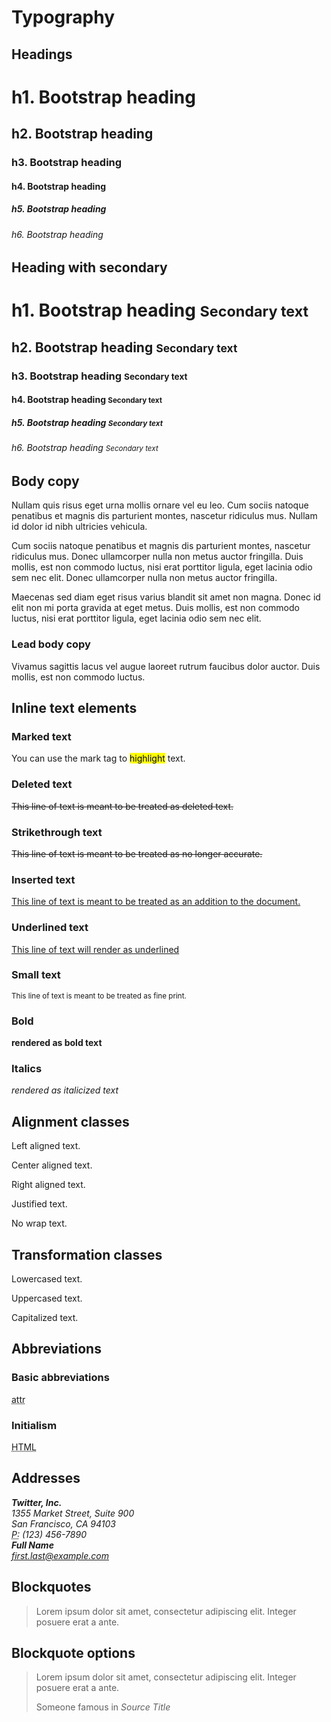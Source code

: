 # Typography

## Headings

<h1>
  h1. Bootstrap heading
</h1>

<h2>
  h2. Bootstrap heading
</h2>

<h3>
  h3. Bootstrap heading
</h3>

<h4>
  h4. Bootstrap heading
</h4>

<h5>
  h5. Bootstrap heading
</h5>

<h6>
  h6. Bootstrap heading
</h6>

## Heading with secondary

<h1>
  h1. Bootstrap heading <small>Secondary text</small>
</h1>

<h2>
  h2. Bootstrap heading <small>Secondary text</small>
</h2>

<h3>
  h3. Bootstrap heading <small>Secondary text</small>
</h3>

<h4>
  h4. Bootstrap heading <small>Secondary text</small>
</h4>

<h5>
  h5. Bootstrap heading <small>Secondary text</small>
</h5>

<h6>
  h6. Bootstrap heading <small>Secondary text</small>
</h6>

## Body copy

<p>
  Nullam quis risus eget urna mollis ornare vel eu leo. Cum sociis natoque penatibus et magnis dis parturient montes, nascetur ridiculus mus. Nullam id dolor id nibh ultricies vehicula.
</p>

<p>
  Cum sociis natoque penatibus et magnis dis parturient montes, nascetur ridiculus mus. Donec ullamcorper nulla non metus auctor fringilla. Duis mollis, est non commodo luctus, nisi erat porttitor ligula, eget lacinia odio sem nec elit. Donec ullamcorper nulla non metus auctor fringilla.
</p>

<p>
  Maecenas sed diam eget risus varius blandit sit amet non magna. Donec id elit non mi porta gravida at eget metus. Duis mollis, est non commodo luctus, nisi erat porttitor ligula, eget lacinia odio sem nec elit.
</p>

### Lead body copy

<p className="lead">
  Vivamus sagittis lacus vel augue laoreet rutrum faucibus dolor auctor. Duis mollis, est non commodo luctus.
</p>

## Inline text elements

### Marked text

<p>
  You can use the mark tag to <mark>highlight</mark> text.
</p>

### Deleted text

<p>
  <del>This line of text is meant to be treated as deleted text.</del>
</p>

### Strikethrough text

<p>
  <s>This line of text is meant to be treated as no longer accurate.</s>
</p>

### Inserted text

<p>
  <ins>This line of text is meant to be treated as an addition to the document.</ins>
</p>

### Underlined text

<p>
  <u>This line of text will render as underlined</u>
</p>

### Small text

<p>
  <small>This line of text is meant to be treated as fine print.</small>
</p>

### Bold

<p>
  <strong>rendered as bold text</strong>
</p>

### Italics

<p>
  <em>rendered as italicized text</em>
</p>

## Alignment classes

<p className="text-left">
  Left aligned text.
</p>

<p className="text-center">
  Center aligned text.
</p>

<p className="text-right">
  Right aligned text.
</p>

<p className="text-justify">
  Justified text.
</p>

<p className="text-nowrap">
  No wrap text.
</p>

## Transformation classes

<p className="text-lowercase">
  Lowercased text.
</p>

<p className="text-uppercase">
  Uppercased text.
</p>

<p className="text-capitalize">
  Capitalized text.
</p>

## Abbreviations

### Basic abbreviations

<abbr title="attribute">attr</abbr>

### Initialism

<abbr title="HyperText Markup Language" className="initialism">HTML</abbr>

## Addresses

<address>
  <strong>Twitter, Inc.</strong>
  <br />
  1355 Market Street, Suite 900
  <br />
  San Francisco, CA 94103
  <br />
  <abbr title="Phone">P:</abbr> (123) 456-7890
</address>

<address>
  <strong>
    Full Name
  </strong>
  <br />
  <a href="mailto:#">
    first.last@example.com
  </a>
</address>

## Blockquotes

<blockquote>
  <p>
    Lorem ipsum dolor sit amet, consectetur adipiscing elit. Integer posuere erat a ante.
  </p>
</blockquote>

## Blockquote options

<blockquote>
  <p>
    Lorem ipsum dolor sit amet, consectetur adipiscing elit. Integer posuere erat a ante.
  </p>
  <footer>
    Someone famous in <cite title="Source Title">Source Title</cite>
  </footer>
</blockquote>
